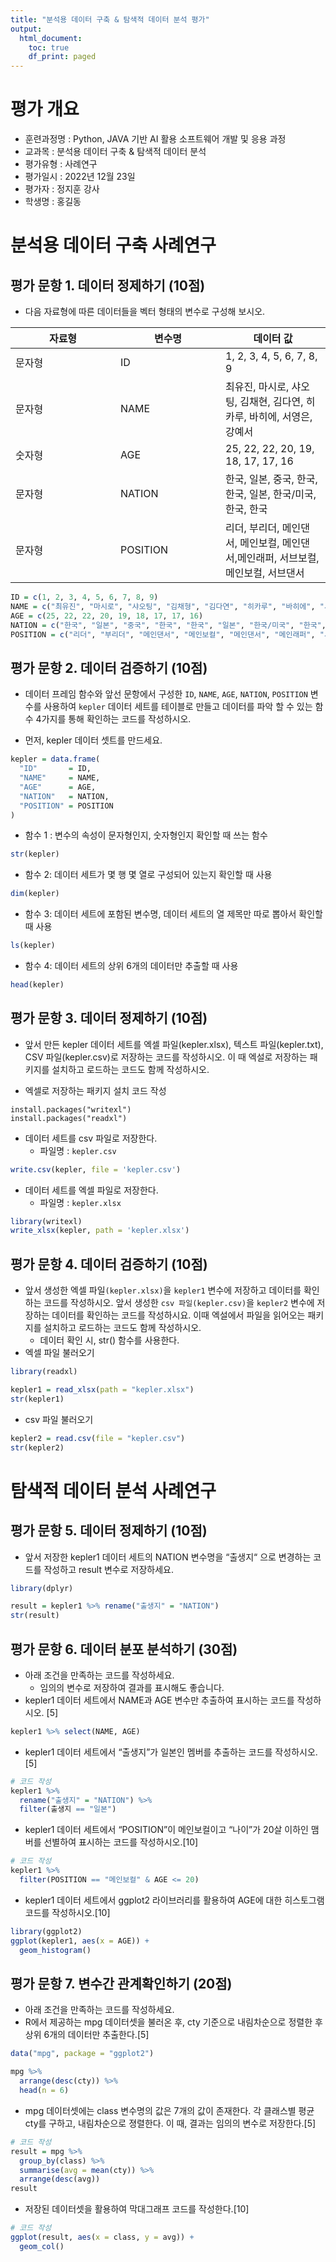 ```yaml
---
title: "분석용 데이터 구축 & 탐색적 데이터 분석 평가"
output:
  html_document:
    toc: true
    df_print: paged
---
```


# 평가 개요
- 훈련과정명 : Python, JAVA 기반 AI 활용 소프트웨어 개발 및 응용 과정 
- 교과목 : 분석용 데이터 구축 & 탐색적 데이터 분석
- 평가유형 : 사례연구
- 평가일시 : 2022년 12월 23일
- 평가자 : 정지훈 강사
- 학생명 : 홍길동


# 분석용 데이터 구축 사례연구

## 평가 문항 1. 데이터 정제하기 (10점)

- 다음 자료형에 따른 데이터들을 벡터 형태의 변수로 구성해 보시오. 

| 자료형 | 변수명  |  데이터 값 |
|---|---|---|
| 문자형  |  ID | 1, 2, 3, 4, 5, 6, 7, 8, 9 |
| 문자형  | NAME | 최유진, 마시로, 샤오팅, 김채현, 김다연, 히카루, 바히에, 서영은, 강예서 |
| 숫자형 | AGE   | 25, 22, 22, 20, 19, 18, 17, 17, 16 |
| 문자형 | NATION  | 한국, 일본, 중국, 한국, 한국, 일본, 한국/미국, 한국, 한국  |
| 문자형 | POSITION | 리더, 부리더, 메인댄서, 메인보컬, 메인댄서,메인래퍼, 서브보컬, 메인보컬, 서브댄서 

```r
ID = c(1, 2, 3, 4, 5, 6, 7, 8, 9)
NAME = c("최유진", "마시로", "샤오팅", "김채형", "김다연", "히카루", "바히에", "서영은", "강예서")
AGE = c(25, 22, 22, 20, 19, 18, 17, 17, 16)
NATION = c("한국", "일본", "중국", "한국", "한국", "일본", "한국/미국", "한국", "한국")
POSITION = c("리더", "부리더", "메인댄서", "메인보컬", "메인댄서", "메인래퍼", "서브보컬", "메인보컬", "서브댄서")
```

## 평가 문항 2. 데이터 검증하기 (10점)
- 데이터 프레임 함수와 앞선 문항에서 구성한 `ID`, `NAME`, `AGE`, `NATION`, `POSITION` 변수를 사용하여 `kepler` 데이터 세트를 테이블로 만들고 데이터를 파악 할 수 있는 함수 4가지를 통해 확인하는 코드를 작성하시오.

- 먼저, kepler 데이터 셋트를 만드세요. 
```r
kepler = data.frame(
  "ID"       = ID, 
  "NAME"     = NAME, 
  "AGE"      = AGE, 
  "NATION"   = NATION, 
  "POSITION" = POSITION
)
```

- 함수 1 : 변수의 속성이 문자형인지, 숫자형인지 확인할 때 쓰는 함수
```r
str(kepler)
```

- 함수 2: 데이터 세트가 몇 행 몇 열로 구성되어 있는지 확인할 때 사용
```r
dim(kepler)
```

- 함수 3: 데이터 세트에 포함된 변수명, 데이터 세트의 열 제목만 따로 뽑아서 확인할 때 사용
```r
ls(kepler)
```

- 함수 4: 데이터 세트의 상위 6개의 데이터만 추출할 때 사용
```r
head(kepler)
```

## 평가 문항 3. 데이터 정제하기 (10점)
- 앞서 만든 kepler 데이터 세트를 엑셀 파일(kepler.xlsx), 텍스트 파일(kepler.txt), CSV 파일(kepler.csv)로 저장하는 코드를 작성하시오. 이 때 엑설로 저장하는 패키지를 설치하고 로드하는 코드도 함께 작성하시오.

- 엑셀로 저장하는 패키지 설치 코드 작성

```
install.packages("writexl")
install.packages("readxl")
```
- 데이터 세트를 csv 파일로 저장한다. 
  + 파일명 : `kepler.csv`
  
```r
write.csv(kepler, file = 'kepler.csv')
```

- 데이터 세트를 엑셀 파일로 저장한다. 
  + 파일명 : `kepler.xlsx`

```r
library(writexl)
write_xlsx(kepler, path = 'kepler.xlsx')
```

## 평가 문항 4. 데이터 검증하기 (10점)
- 앞서 생성한 엑셀 파일`(kepler.xlsx)`을 `kepler1` 변수에 저장하고 데이터를 확인하는 코드를 작성하시오. 앞서 생성한 `csv 파일(kepler.csv)`을 `kepler2` 변수에 저장하는 데이터를 확인하는 코드를 작성하시요. 이때 엑설에서 파일을 읽어오는 패키지를 설치하고 로드하는 코드도 함께 작성하시오.
  + 데이터 확인 시, str() 함수를 사용한다. 

- 엑셀 파일 불러오기

```r
library(readxl)

kepler1 = read_xlsx(path = "kepler.xlsx")
str(kepler1)
```

- csv 파일 불러오기

```r
kepler2 = read.csv(file = "kepler.csv")
str(kepler2)
```
# 탐색적 데이터 분석 사례연구

## 평가 문항 5. 데이터 정제하기 (10점)
- 앞서 저장한 kepler1 데이터 세트의 NATION 변수명을 "출생지“ 으로 변경하는 코드를 작성하고 result 변수로 저장하세요. 

```r
library(dplyr)

result = kepler1 %>% rename("출생지" = "NATION")
str(result)
```
## 평가 문항 6. 데이터 분포 분석하기 (30점)
- 아래 조건을 만족하는 코드를 작성하세요. 
  + 임의의 변수로 저장하여 결과를 표시해도 좋습니다. 
  
- kepler1 데이터 세트에서 NAME과 AGE 변수만 추출하여 표시하는 코드를 작성하시오. [5]
```r
kepler1 %>% select(NAME, AGE)
```

- kepler1 데이터 세트에서 “출생지”가 일본인 멤버를 추출하는 코드를 작성하시오.[5] 

```r
# 코드 작성
kepler1 %>% 
  rename("출생지" = "NATION") %>% 
  filter(출생지 == "일본")
```

- kepler1 데이터 세트에서 “POSITION”이 메인보컬이고 “나이”가 20살 이하인 맴버를 선별하여 표시하는 코드를 작성하시오.[10]
```r
# 코드 작성
kepler1 %>% 
  filter(POSITION == "메인보컬" & AGE <= 20)
```

- kepler1 데이터 세트에서 ggplot2 라이브러리를 활용하여 AGE에 대한 히스토그램 코드를 작성하시오.[10]

```r
library(ggplot2)
ggplot(kepler1, aes(x = AGE)) + 
  geom_histogram()
```




## 평가 문항 7. 변수간 관계확인하기 (20점)
- 아래 조건을 만족하는 코드를 작성하세요. 
- R에서 제공하는 mpg 데이터셋을 불러온 후, cty 기준으로 내림차순으로 정렬한 후 상위 6개의 데이터만 추출한다.[5]

```r
data("mpg", package = "ggplot2")

mpg %>% 
  arrange(desc(cty)) %>% 
  head(n = 6)
```

-  mpg 데이터셋에는 class 변수명의 값은 7개의 값이 존재한다. 각 클래스별 평균 cty를 구하고, 내림차순으로 졍렬한다. 이 때, 결과는 임의의 변수로 저장한다.[5]
```r
# 코드 작성
result = mpg %>% 
  group_by(class) %>% 
  summarise(avg = mean(cty)) %>% 
  arrange(desc(avg))
result
```

- 저장된 데이터셋을 활용하여 막대그래프 코드를 작성한다.[10]

```r
# 코드 작성
ggplot(result, aes(x = class, y = avg)) + 
  geom_col()
```







